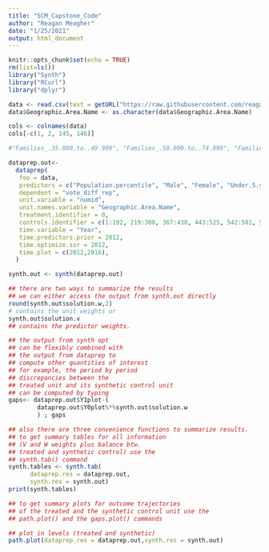```yaml
---
title: "SCM_Capstone_Code"
author: "Reagan Meagher"
date: "1/25/2021"
output: html_document
---
```


```r
knitr::opts_chunk$set(echo = TRUE)
rm(list=ls())
library("Synth")
library("RCurl")
library("dplyr")
```

```r
data <- read.csv(text = getURL("https://raw.githubusercontent.com/reagatm/SMU_Capstone/main/treatment_union-7.csv"))
data$Geographic.Area.Name <- as.character(data$Geographic.Area.Name)
```

```r
cols <- colnames(data)
cols[-c(1, 2, 145, 146)]
```

```r
#"Families_.35.000.to..49.999", "Families_.50.000.to..74.999", "Families_.75.000.to..99.999", "Families_.100.000.to..149.999", "Families_.150.000.to..199.999", "Families_.200.000.or.more", "Families_Median.family.income.dollars", "Families_Mean.family.income.dollars", "Per.capita.income.dollars", "Nonfamily.households", "Median.nonfamily.income.dollars", "Mean.nonfamily.income.dollars", "Median.earnings.for.workers.dollars", "Median.earnings.for.male.full.time..year.round.workers.dollars", "Median.earnings.for.female.full.time..year.round.workers.dollars", "Civilian.noninstitutionalized.population", "With.health.insurance.coverage", "With.health.insurance.coverage_With.private.health.insurance", "With.health.insurance.coverage_With.public.coverage", "No.health.insurance.coverage", "Civilian.noninstitutionalized.population.under.18.years", "Civilian.noninstitutionalized.population.18.to.64.years"

dataprep.out<-
  dataprep(
   foo = data,
   predictors = c("Population.percentile", "Male", "Female", "Under.5.years", "X5.to.9.years", "X10.to.14.years", "X15.to.19.years", "X20.to.24.years", "X25.to.34.years", "X35.to.44.years", "X45.to.54.years", "X55.to.59.years", "X60.to.64.years", "X65.to.74.years", "X75.to.84.years", "X85.years.and.over", "Median.age.years", "X18.years.and.over", "X21.years.and.over", "X62.years.and.over", "X65.years.and.over", "One.race", "Two.or.more.races", "One.race_White", "One.race_Black.or.African.American", "One.race_American.Indian.and.Alaska.Native", "One.race_Asian", "One.race_Asian_Asian.Indian", "One.race_Asian_Chinese", "One.race_Asian_Filipino", "One.race_Asian_Japanese", "One.race_Asian_Korean", "One.race_Asian_Vietnamese", "One.race_Asian_Other.Asian", "One.race_Native.Hawaiian.and.Other.Pacific.Islander", "One.race_Some.other.race", "Two.or.more.races_White.and.Black.or.African.American", "Two.or.more.races_White.and.American.Indian.and.Alaska.Native", "Two.or.more.races_White.and.Asian", "Two.or.more.races_Black.or.African.American.and.American.Indian.and.Alaska.Native", "White", "Black.or.African.American", "American.Indian.and.Alaska.Native", "Asian", "Native.Hawaiian.and.Other.Pacific.Islander", "Some.other.race", "Hispanic.or.Latino.of.any.race", "Hispanic.or.Latino.of.any.race_Mexican", "Hispanic.or.Latino.of.any.race_Puerto.Rican", "Hispanic.or.Latino.of.any.race_Cuban", "Hispanic.or.Latino.of.any.race_Other.Hispanic.or.Latino", "X_Total.housing.units", "Population.16.years.and.over", "In.labor.force", "In.labor.force_Civilian.labor.force_Employed", "In.labor.force_Civilian.labor.force_Unemployed", "In.labor.force_Armed.Forces", "Not.in.labor.force", "Females.16.years.and.over", "X_COMMUTING.TO.WORK_Car..truck..or.van....drove.alone", "X_COMMUTING.TO.WORK_Car..truck..or.van....carpooled", "X_COMMUTING.TO.WORK_Public.transportation.excluding.taxicab", "X_COMMUTING.TO.WORK_Walked", "X_COMMUTING.TO.WORK_Other.means", "X_COMMUTING.TO.WORK_Worked.at.home", "X_COMMUTING.TO.WORK_Mean.travel.time.to.work.minutes", "X_OCCUPATION_Management..business..science..and.arts.occupations", "X_OCCUPATION_Service.occupations", "X_OCCUPATION_Sales.and.office.occupations", "X_OCCUPATION_Natural.resources..construction..and.maintenance.occupations", "X_OCCUPATION_Production..transportation..and.material.moving.occupations", "X_INDUSTRY_Agriculture..forestry..fishing.and.hunting..and.mining", "X_INDUSTRY_Construction", "X_INDUSTRY_Manufacturing", "X_INDUSTRY_Wholesale.trade", "X_INDUSTRY_Retail.trade", "X_INDUSTRY_Transportation.and.warehousing..and.utilities", "X_INDUSTRY_Information", "X_INDUSTRY_Finance.and.insurance..and.real.estate.and.rental.and.leasing", "X_INDUSTRY_Professional..scientific..and.management..and.administrative.and.waste.management.services", "X_INDUSTRY_Educational.services..and.health.care.and.social.assistance", "X_INDUSTRY_Arts..entertainment..and.recreation..and.accommodation.and.food.services", "X_INDUSTRY_Other.services..except.public.administration", "X_INDUSTRY_Public.administration", "X_CLASS.OF.WORKER_Private.wage.and.salary.workers", "X_CLASS.OF.WORKER_Government.workers", "X_CLASS.OF.WORKER_Self.employed.in.own.not.incorporated.business.workers", "X_CLASS.OF.WORKER_Unpaid.family.workers", "Total.households", "Less.than..10.000", "X.10.000.to..14.999", "X.15.000.to..24.999", "X.25.000.to..34.999", "X.35.000.to..49.999", "X.50.000.to..74.999", "X.75.000.to..99.999", "X.100.000.to..149.999", "X.150.000.to..199.999", "X.200.000.or.more", "Median.household.income.dollars", "Mean.household.income.dollars", "With.earnings", "With.earnings_Mean.earnings.dollars", "With.Social.Security", "With.Social.Security_Mean.Social.Security.income.dollars", "With.retirement.income", "With.Supplemental.Security.Income", "With.cash.public.assistance.income", "With.Food.Stamp.SNAP.benefits.in.the.past.12.months", "Families", "Families_Less.than..10.000", "Families_.10.000.to..14.999", "Families_.15.000.to..24.999", "Families_.25.000.to..34.999", "total_votes_x", "republican_vote_percent_x", "democrat_vote_percent_x"),
   dependent = "vote_diff_rep",
   unit.variable = "numid",
   unit.names.variable = "Geographic.Area.Name",
   treatment.identifier = 0,
   controls.identifier = c(1:192, 219:308, 367:438, 443:525, 542:581, 598:635, 719:799, 805:848, 951:1141, 1247:1523, 1542:1572, 1606:1631, 1663:2102, 2108:2216, 2332:2364, 2459:2553, 2577:2663, 2665:2674, 3024:3052, 3067:3162, 3164:3182),
   time.variable = "Year",
   time.predictors.prior = 2012,
   time.optimize.ssr = 2012,
   time.plot = c(2012,2016),
  )
```

```r
synth.out <- synth(dataprep.out)
```

```r
## there are two ways to summarize the results
## we can either access the output from synth.out directly
round(synth.out$solution.w,2)
# contains the unit weights or
synth.out$solution.v 
## contains the predictor weights. 
```

```r
## the output from synth opt 
## can be flexibly combined with 
## the output from dataprep to 
## compute other quantities of interest
## for example, the period by period 
## discrepancies between the 
## treated unit and its synthetic control unit
## can be computed by typing
gaps<- dataprep.out$Y1plot-(
        dataprep.out$Y0plot%*%synth.out$solution.w
        ) ; gaps
```

```r
## also there are three convenience functions to summarize results.
## to get summary tables for all information 
## (V and W weights plus balance btw. 
## treated and synthetic control) use the 
## synth.tab() command
synth.tables <- synth.tab(
      dataprep.res = dataprep.out,
      synth.res = synth.out)
print(synth.tables)
```

```r
## to get summary plots for outcome trajectories 
## of the treated and the synthetic control unit use the 
## path.plot() and the gaps.plot() commands

## plot in levels (treated and synthetic)
path.plot(dataprep.res = dataprep.out,synth.res = synth.out)
```

